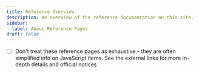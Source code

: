 ```yaml
---
title: Reference Overview
description: An overview of the reference documentation on this site.
sidebar:
  label: About Reference Pages
draft: false
---
```



- [ ] Don't treat these reference pages as exhaustive - they are often simplified info on JavaScript items. See the external links for more in-depth details and official notices
